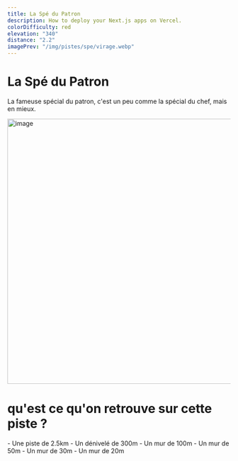 ```yaml
---
title: La Spé du Patron
description: How to deploy your Next.js apps on Vercel.
colorDifficulty: red
elevation: "340"
distance: "2.2"
imagePrev: "/img/pistes/spe/virage.webp"
---
```


# La Spé du Patron

La fameuse spécial du patron, c'est un peu comme la spécial du chef, mais en mieux.

<Image
  src="/img/shape/2.webp"
  width="600"
  height="600"
  alt="image"
  priority
  className="w-auto h-auto object-cover"
/>

# qu'est ce qu'on retrouve sur cette piste ?

<div className="flex gap-5 flex-wrap">
  - Une piste de 2.5km - Un dénivelé de 300m - Un mur de 100m - Un mur de 50m -
  Un mur de 30m - Un mur de 20m
</div>

<BtnAdherer />
